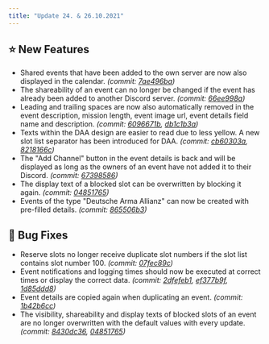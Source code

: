 ```yaml
---
title: "Update 24. & 26.10.2021"
---
```


## ⭐ New Features

* Shared events that have been added to the own server are now also displayed in the calendar. *(commit:* [*7ae496ba*](https://github.com/Alf-Melmac/slotbotServer/commit/7ae496bab535b933cc0cf1ee279f0b24c150dfc2)*)*
* The shareability of an event can no longer be changed if the event has already been added to another Discord server. *(commit:* [*66ee998a*](https://github.com/Alf-Melmac/slotbotServer/commit/66ee998a3b7e79acc1fea56a999f151a540a0fe7)*)*
* Leading and trailing spaces are now also automatically removed in the event description, mission length, event image url, event details field name and description. *(commit:* [*6096671b*](https://github.com/Alf-Melmac/slotbotServer/commit/6096671b3a9669a40e677077f144b039529f46fb)*,* [*db1c1b3a*](https://github.com/Alf-Melmac/slotbotServer/commit/db1c1b3ae40d16b6a82973164e3200817edb3f0c)*)*
* Texts within the DAA design are easier to read due to less yellow. A new slot list separator has been introduced for DAA. *(commit:* [*cb60303a*](https://github.com/Alf-Melmac/slotbotServer/commit/cb60303a9f12c39e2598dcd9e55a8d79b892d290)*,* [*8218166c*](https://github.com/Alf-Melmac/slotbotServer/commit/8218166ca56a9c626d3afbc5f1f2ea2f2ebb2d3f)*)*
* The "Add Channel" button in the event details is back and will be displayed as long as the owners of an event have not added it to their Discord. *(commit:* [*67398586*](https://github.com/Alf-Melmac/slotbotServer/commit/6739858602a2aeba80c95822efd8c7c5dd663caf)*)*
* The display text of a blocked slot can be overwritten by blocking it again. *(commit:* [*04851765*](https://github.com/Alf-Melmac/slotbotServer/commit/04851765030a1fad19a3dbfefbbdc2cb2dbce3de)*)*
* Events of the type "Deutsche Arma Allianz" can now be created with pre-filled details. *(commit:* [*865506b3*](https://github.com/Alf-Melmac/slotbotServer/commit/865506b33b8012eeeb84b4e3ea383733e0d59447)*)*

## 🐞 Bug Fixes

* Reserve slots no longer receive duplicate slot numbers if the slot list contains slot number 100. *(commit:* [*07fec89c*](https://github.com/Alf-Melmac/slotbotServer/commit/07fec89c9c469760c5d0149ee79d58454b0c9b0b)*)*
* Event notifications and logging times should now be executed at correct times or display the correct data. *(commit:* [*2dfefeb1*](https://github.com/Alf-Melmac/slotbotServer/commit/2dfefeb1572b4819588a891bf8b415afb8c68189)*,* [*ef377b9f*](https://github.com/Alf-Melmac/slotbotServer/commit/ef377b9f1307f4f3c91fa5bf1f674406c8573115)*,* [*1d85ddd8*](https://github.com/Alf-Melmac/slotbotServer/commit/1d85ddd870ba2fbd06fb9029cd5782774bc6f238)*)*
* Event details are copied again when duplicating an event. *(commit:* [*1b42b6cc*](https://github.com/Alf-Melmac/slotbotServer/commit/1b42b6cc88ea1d993c905d1707528f8cf3320863)*)*
* The visibility, shareability and display texts of blocked slots of an event are no longer overwritten with the default values with every update. *(commit:* [*8430dc36*](https://github.com/Alf-Melmac/slotbotServer/commit/8430dc36bd20cd64cd968f942004d6a43bb88a31)*,* [*04851765*](https://github.com/Alf-Melmac/slotbotServer/commit/04851765030a1fad19a3dbfefbbdc2cb2dbce3de)*)*
